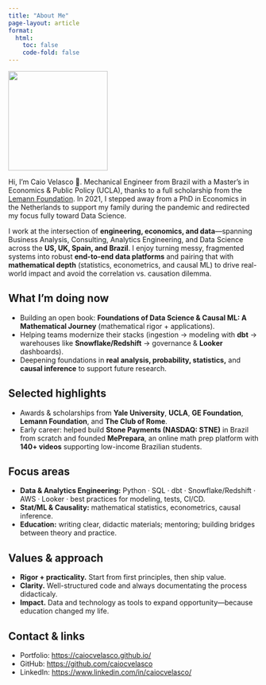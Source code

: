 ```yaml
---
title: "About Me"
page-layout: article
format:
  html:
    toc: false
    code-fold: false
---
```


![](images/caio.jpg){width=200 .float-start .me-3 .mb-2 .rounded-circle .shadow}

Hi, I’m Caio Velasco 👋. Mechanical Engineer from Brazil with a Master’s in Economics & Public Policy (UCLA), thanks to a full scholarship from the [Lemann Foundation](https://fundacaolemann.org.br/en/partners/universities/). In 2021, I stepped away from a PhD in Economics in the Netherlands to support my family during the pandemic and redirected my focus fully toward Data Science.

I work at the intersection of **engineering, economics, and data**—spanning Business Analysis, Consulting, Analytics Engineering, and Data Science across the **US, UK, Spain, and Brazil**. I enjoy turning messy, fragmented systems into robust **end-to-end data platforms** and pairing that with **mathematical depth** (statistics, econometrics, and causal ML) to drive real-world impact and avoid the correlation vs. causation dilemma.

## What I’m doing now
- Building an open book: **Foundations of Data Science & Causal ML: A Mathematical Journey** (mathematical rigor + applications).
- Helping teams modernize their stacks (ingestion → modeling with **dbt** → warehouses like **Snowflake/Redshift** → governance & **Looker** dashboards).
- Deepening foundations in **real analysis, probability, statistics,** and **causal inference** to support future research.

## Selected highlights
- Awards & scholarships from **Yale University**, **UCLA**, **GE Foundation**, **Lemann Foundation**, and **The Club of Rome**.
- Early career: helped build **Stone Payments (NASDAQ: STNE)** in Brazil from scratch and founded **MePrepara**, an online math prep platform with **140+ videos** supporting low-income Brazilian students.

## Focus areas
- **Data & Analytics Engineering:** Python · SQL · dbt · Snowflake/Redshift · AWS · Looker · best practices for modeling, tests, CI/CD.
- **Stat/ML & Causality:** mathematical statistics, econometrics, causal inference.
- **Education:** writing clear, didactic materials; mentoring; building bridges between theory and practice.

## Values & approach
- **Rigor + practicality.** Start from first principles, then ship value.
- **Clarity.** Well-structured code and always documentating the process didacticaly.
- **Impact.** Data and technology as tools to expand opportunity—because education changed my life.

## Contact & links
- Portfolio: <https://caiocvelasco.github.io/>
- GitHub: <https://github.com/caiocvelasco>
- LinkedIn: <https://www.linkedin.com/in/caiocvelasco/>
